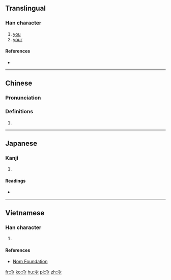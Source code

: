 {{also|爾}}
==Translingual==

===Han character===
{{Han char|rn=42|rad=小|as=02|sn=5|four=80900|canj=OF,XXOF|ids=⿱𠆢小}}

# [[you]]
# [[your]]

====References====
* {{Han ref|kx=0297.011|dkj=07477|dj=0591.010|hdz=10111.050|uh=5C12|ud=23570|bh=C974|bd=51572}}

----

==Chinese==
{{zh-forms}}

===Pronunciation===
{{zh-pron
|m=ěr
|c=ji5
|mc=y
|oc=y
|ma=
|cat=pron
}}

===Definitions===
# {{rfdef|lang=zh}}

----

==Japanese==

===Kanji===
{{ja-kanji|grade=|rs=小02}}

# {{defn|lang=ja|sort=小02}}

====Readings====
* {{ja-readings|on=[[じ]] (ji), [[に]] (ni)|kun=[[しかり]] (shikari), [[わける]] (wakeru), [[なんじ]] (nanji), [[ちかい]] (chikai)}}

----

==Vietnamese==

===Han character===
{{vi-readings|rs=小02| hanviet = nhé}}

# {{defn|lang=vi|sort=小02}}

====References====
*[http://nomfoundation.org/common/nom_details.php?codepoint=5c12 Nom Foundation]

[[fr:尒]]
[[ko:尒]]
[[hu:尒]]
[[pl:尒]]
[[zh:尒]]